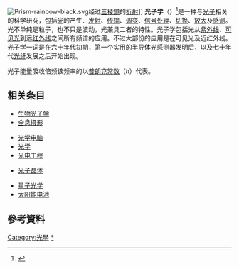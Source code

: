 [[File:Prism-rainbow-black.svg|thumb]]经过[[三稜鏡|三稜鏡]]的[[折射|折射]]]]
'''光子学'''（{{lang|en|'''Photonics'''}}）<ref>{{cite web |url=http://www.np.edu.sg/~sat/Schprj/Photonics/photonics.html |title=What is Photonics? |archiveurl=https://web.archive.org/web/20060504150219/http://www.np.edu.sg/~sat/Schprj/Photonics/photonics.html |archivedate=2006-05-04 |language=en |deadurl=yes |accessdate=2014-04-06 }}</ref>是一种与[[光子|光子]]相关的科学研究，包括[[光|光]]的产生、[[发射光谱|发射]]、[[传输|传输]]、[[调变|调变]]、[[信号处理|信号处理]]、[[切换|切换]]、[[光放大器|放大]]及[[光度感应器|感测]]。光不单纯是粒子，也不只是波动，光兼具二者的特性。光子学包括光从[[紫外线|紫外线]]、[[可见光|可见光]]到远[[红外线|红外线]]之间所有频谱的应用。不过大部份的应用是在可见光及近红外线。光子学一词是在六十年代初期，第一个实用的半导体光感测器发明后，以及七十年代[[光纤|光纤]]发展之后开始出现。

光子能量吸收倍频该频率的以[[普朗克常数|普朗克常数]]（''h''）代表。

==相关条目==
{{colbegin|2}}
*[[生物光子学|生物光子学]]
*[[全息摄影|全息摄影]]
<!--*[[Microphotonics|Microphotonics]]
*[[Nano-optics|Nano-optics]]-->
*[[光学电脑|光学电脑]]
*[[光学|光学]]
*[[光电工程|光电工程]]
<!--*[[Organic_photonics|Organic photonics]]-->
*[[光子晶体|光子晶体]]
<!--*[[Photonic_crystal_fiber|Photonic crystal fiber]]-->
<!--*[[Photonics_mast|Photonics mast]]（on submarines）-->
*[[量子光学|量子光学]]
*[[太阳能电池|太阳能电池]]
{{colend}}

==參考資料==
{{reflist}}

{{光学}}
{{Authority control}}
{{光學小作品}}

[[Category:光學|Category:光學]]
[[Category:光子学|*]]